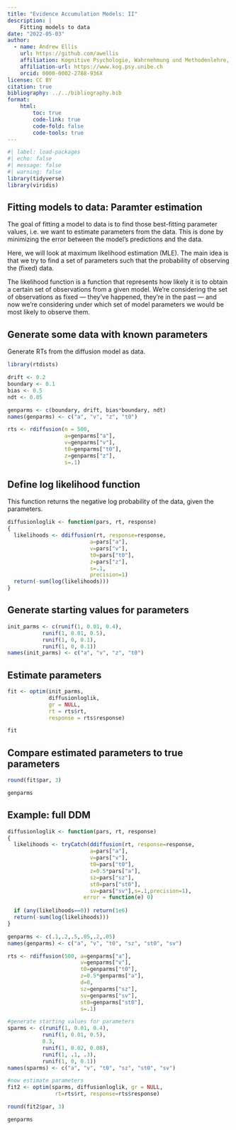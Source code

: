 ```yaml
---
title: "Evidence Accumulation Models: II"
description: | 
    Fitting models to data
date: "2022-05-03"
author:
  - name: Andrew Ellis
    url: https://github.com/awellis
    affiliation: Kognitive Psychologie, Wahrnehmung und Methodenlehre, Universität Bern 
    affiliation-url: https://www.kog.psy.unibe.ch
    orcid: 0000-0002-2788-936X
license: CC BY
citation: true
bibliography: ../../bibliography.bib
format:
    html:
        toc: true
        code-link: true
        code-fold: false
        code-tools: true
---
```


<!-- :::{.callout-note} -->
<!-- 👉 [R Code für dieses Kapitel downloaden](../../downloadable_files/evidence-accumulation-1.R) -->
<!-- ::: -->



```r
#| label: load-packages
#| echo: false
#| message: false
#| warning: false
library(tidyverse)
library(viridis)

```



## Fitting models to data: Paramter estimation

The goal of fitting a model to data is to find those best-fitting parameter values, i.e. we want to estimate parameters from the data. This is done by minimizing the error between the model's predictions and the data.

Here, we will look at maximum likelihood estimation (MLE). The main idea is that we try to find a set of parameters such that the probability of observing the (fixed) data.


The likelihood function is a function that represents how likely it is to obtain a certain set of observations from a given model. We’re considering the set of observations as fixed — they’ve happened, they’re in the past — and now we’re considering under which set of model parameters we would be most likely to observe them.

## Generate some data with known parameters

Generate RTs from the diffusion model as data.



```r
library(rtdists)

drift <- 0.2
boundary <- 0.1
bias <- 0.5
ndt <- 0.05

genparms <- c(boundary, drift, bias*boundary, ndt)           
names(genparms) <- c("a", "v", "z", "t0") 

```



```r
rts <- rdiffusion(n = 500,
                  a=genparms["a"],
                  v=genparms["v"], 
                  t0=genparms["t0"], 
                  z=genparms["z"],
                  s=.1)  
```



## Define log likelihood function

This function returns the negative log probability of the data, given the parameters.

```r
diffusionloglik <- function(pars, rt, response) 
{
  likelihoods <- ddiffusion(rt, response=response,                 
                          a=pars["a"], 
                          v=pars["v"], 
                          t0=pars["t0"], 
                          z=pars["z"], 
                          s=.1,
                          precision=1)      
  return(-sum(log(likelihoods)))
}  
```



## Generate starting values for parameters

```r
init_parms <- c(runif(1, 0.01, 0.4), 
           runif(1, 0.01, 0.5),
           runif(1, 0, 0.1),
           runif(1, 0, 0.1))
names(init_parms) <- c("a", "v", "z", "t0") 

```


## Estimate parameters

```r
fit <- optim(init_parms, 
             diffusionloglik, 
             gr = NULL, 
             rt = rts$rt, 
             response = rts$response)
```


```r
fit
```


## Compare estimated parameters to true parameters

```r
round(fit$par, 3)
```


```r
genparms
```



## Example: full DDM



```r
diffusionloglik <- function(pars, rt, response) 
{
  likelihoods <- tryCatch(ddiffusion(rt, response=response,                 
                          a=pars["a"], 
                          v=pars["v"], 
                          t0=pars["t0"], 
                          z=0.5*pars["a"], 
                          sz=pars["sz"], 
                          st0=pars["st0"], 
                          sv=pars["sv"],s=.1,precision=1),
                        error = function(e) 0)  
  
  if (any(likelihoods==0)) return(1e6) 
  return(-sum(log(likelihoods)))
}  
```


```r
genparms <- c(.1,.2,.5,.05,.2,.05)           
names(genparms) <- c("a", "v", "t0", "sz", "st0", "sv") 
```

```r
rts <- rdiffusion(500, a=genparms["a"],
                       v=genparms["v"], 
                       t0=genparms["t0"], 
                       z=0.5*genparms["a"],
                       d=0, 
                       sz=genparms["sz"], 
                       sv=genparms["sv"],  
                       st0=genparms["st0"],
                       s=.1)   
```

```r
#generate starting values for parameters     
sparms <- c(runif(1, 0.01, 0.4), 
           runif(1, 0.01, 0.5),
           0.3, 
           runif(1, 0.02, 0.08),
           runif(1, .1, .3),
           runif(1, 0, 0.1))
names(sparms) <- c("a", "v", "t0", "sz", "st0", "sv") 
```


```r
#now estimate parameters
fit2 <- optim(sparms, diffusionloglik, gr = NULL, 
               rt=rts$rt, response=rts$response)
```

```r
round(fit2$par, 3)
```

```r
genparms
```





